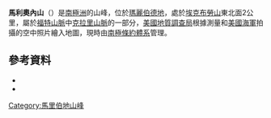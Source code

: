 {{coord|77|18|S|141|47|W|source:GNIS|display=title}}

'''馬利奧內山'''（{{lang-en|Mount Maglione}}）是[[南極洲|南極洲]]的山峰，位於[[瑪麗伯德地|瑪麗伯德地]]，處於[[埃克布勞山|埃克布勞山]]東北面2公里，屬於[[福特山脈|福特山脈]]中[[克拉里山脈|克拉里山脈]]的一部分，[[美國地質調查局|美國地質調查局]]根據測量和[[美國海軍|美國海軍]]拍攝的空中照片繪入地圖，現時由[[南極條約體系|南極條約體系]]管理。

==參考資料==
*{{cite gnis | type = antarid | id = 9272| name = Mount Maglione | accessdate = 2013-07-25}}
*{{usgs-gazetteer|id=9272}}

{{DEFAULTSORT:Mount Maglione}}
[[Category:馬里伯地山峰|Category:馬里伯地山峰]]


{{MarieByrdLand-geo-stub}}